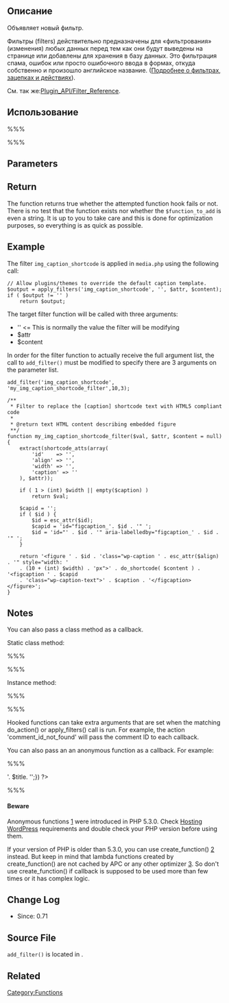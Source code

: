 {{Languages|
{{en|Function_Reference/add_filter}}
{{it|Function_Reference/it:add_filter}}
{{ru|Справочник_по_функциям/add_filter}}
}}

== Описание ==

Объявляет новый фильтр. 

Фильтры (filters) действительно предназначены для «фильтрования» (изменения) любых данных перед тем как они будут выведены на странице или добавлены для хранения в базу данных. Это фильтрация спама, ошибок или просто ошибочного ввода в формах, откуда собственно и произошло английское название. ([[Написание_плагина#Hook|Подробнее о фильтрах, зацепках и действиях]]).

См. так же:[[Plugin_API/Filter_Reference]].

== Использование ==

%%% <?php add_filter( $tag, $function_to_add, $priority, $accepted_args ); ?> %%%

== Parameters ==

{{Parameter|$tag|string|The name of the filter to hook the <tt>$function_to_add</tt> to.}}
{{Parameter|$function_to_add|callback|The name of the function to be called when the filter is [[Function Reference/apply_filters|applied]]. Note: Only string-formatted syntaxes listed in [http://us2.php.net/manual/en/language.pseudo-types.php#language.types.callback the PHP documentation for the 'callback' type] are valid.}}
{{Parameter|$priority|integer|Used to specify the order in which the functions associated with a particular action are executed. Lower numbers correspond with earlier execution, and functions with the same priority are executed in the order in which they were added to the action.|optional|10}}
{{Parameter|$accepted_args|integer|The number of arguments the function(s) accept(s). In WordPress 1.5.1 and newer hooked functions can take extra arguments that are set when  the matching do_action() or apply_filters() call is run.|optional|1}}

== Return == 

The function returns true whether the attempted function hook fails or not. There is no test that the function exists nor whether the <tt>$function_to_add</tt> is even a string. It is up to you to take care and this is done for optimization purposes, so everything is as quick as possible.

== Example ==
The filter <tt>img_caption_shortcode</tt> is applied in <tt>media.php</tt> using the following call:

<pre>
// Allow plugins/themes to override the default caption template.
$output = apply_filters('img_caption_shortcode', '', $attr, $content);
if ( $output != '' )
	return $output;
</pre>

The target filter function will be called with three arguments:
* &#39;&#39;  &lt;= This is normally the value the filter will be modifying
* $attr
* $content

In order for the filter function to actually receive the full argument list, the call to <tt>add_filter()</tt> must
be modified to specify there are 3 arguments on the parameter list.

<pre>
add_filter('img_caption_shortcode', 'my_img_caption_shortcode_filter',10,3);

/**
 * Filter to replace the [caption] shortcode text with HTML5 compliant code
 *
 * @return text HTML content describing embedded figure
 **/
function my_img_caption_shortcode_filter($val, $attr, $content = null)
{
	extract(shortcode_atts(array(
		'id'	=> '',
		'align'	=> '',
		'width'	=> '',
		'caption' => ''
	), $attr));
	
	if ( 1 > (int) $width || empty($caption) )
		return $val;

	$capid = '';
	if ( $id ) {
		$id = esc_attr($id);
		$capid = 'id="figcaption_'. $id . '" ';
		$id = 'id="' . $id . '" aria-labelledby="figcaption_' . $id . '" ';
	}

	return '<figure ' . $id . 'class="wp-caption ' . esc_attr($align) . '" style="width: '
	. (10 + (int) $width) . 'px">' . do_shortcode( $content ) . '<figcaption ' . $capid 
	. 'class="wp-caption-text">' . $caption . '</figcaption></figure>';
}
</pre>

== Notes ==

You can also pass a class method as a callback.

Static class method:

%%% <?php add_filter('media_upload_newtab', array('My_Class', 'media_upload_callback')); ?> %%%

Instance method:

%%% <?php add_filter('media_upload_newtab', array($this, 'media_upload_callback')); ?> %%%

Hooked functions can take extra arguments that are set when the matching do_action() or apply_filters() call is run. For example, the action 'comment_id_not_found' will pass the comment ID to each callback.

You can also pass an an anonymous function as a callback. For example:

%%% <?php add_filter('the_title', function($title) { return '<b>'. $title. '</b>';}) ?> %%%

==== Beware ====
Anonymous functions [http://www.php.net/manual/functions.anonymous.php] were introduced in PHP 5.3.0. Check [[Hosting WordPress]] requirements and double check your PHP version before using them.

If your version of PHP is older than 5.3.0, you can use create_function() [http://es.php.net/manual/function.create-function.php] instead. But keep in mind that lambda functions created by create_function() are not cached by APC or any other optimizer [http://framework.zend.com/issues/browse/ZF-7646]. So don't use create_function() if callback is supposed to be used more than few times or it has complex logic.

== Change Log ==

* Since: 0.71

== Source File ==

<tt>add_filter()</tt> is located in {{Trac|wp-includes/plugin.php}}.

== Related ==

{{Filter Tags}}

{{Tag Footer}}

[[Category:Functions]]